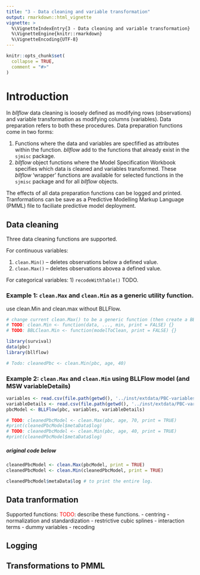```yaml
---
title: "3 - Data cleaning and variable transformation"
output: rmarkdown::html_vignette
vignette: >
  %\VignetteIndexEntry{3 - Data cleaning and variable transformation}
  %\VignetteEngine{knitr::rmarkdown}
  %\VignetteEncoding{UTF-8}
---
```

```r
knitr::opts_chunk$set(
  collapse = TRUE,
  comment = "#>"
)
```
# Introduction
In _bllflow_ data cleaning is loosely defined as modifying rows (observations) and variable transformation as modifying columns (variables). Data preparation refers to both these procedures. Data preparation functions come in two forms:

1) Functions where the data and variables are specfified as attributes within the function. _bllflow_ add to the functions that already exist in the `sjmisc` package.
1) _bllflow_ object functions where the Model Specification Workbook specifies which data is cleaned and variables transformed. These _bllflow_ 'wrapper' functions are available for selected functions in the `sjmisc` package and for all _bllflow_ objects. 

The effects of all data preparation functions can be logged and printed. Tranformations can be save as a Predictive Modelling Markup Language (PMML) file to faciliate predictive model deployment. 

## Data cleaning
Three data cleaning functions are supported. 

For continuous variables:

1) `clean.Min()` -- deletes observations below a defined value.
1) `clean.Max()` -- deletes observations abovea a defined value.

For categorical variables: 
1) `recodeWithTable()` TODO.

### Example 1: `clean.Max` and `clean.Min` as a generic utility function.
use clean.Min and clean.max without BLLFlow.

```r
# change current clean.Max() to be a generic function (then create a BBLFlow wrapper -- see below)
# TODO: clean.Min <- function(data, ..., min, print = FALSE) {}
# TODO: BBLClean.Min <- function(modelToClean, print = FALSE) {}

library(survival)
data(pbc)
library(bllflow)

# Todo: cleanedPbc <- clean.Min(pbc, age, 40)
```

### Example 2: `clean.Max` and `clean.Min` using BLLFlow model (and MSW variableDetails)
```r
variables <- read.csv(file.path(getwd(), '../inst/extdata/PBC-variables.csv'))
variableDetails <- read.csv(file.path(getwd(), '../inst/extdata/PBC-variableDetails.csv'))
pbcModel <- BLLFlow(pbc, variables, variableDetails)

# TODO: cleanedPbcModel <- clean.Max(pbc, age, 70, print = TRUE)
#print(cleanedPbcModel$metaData$log)
# TODO: cleanedPbcModel <- clean.Min(pbc, age, 40, print = TRUE)
#print(cleanedPbcModel$metaData$log)

```
##### original code below
```r
cleanedPbcModel <- clean.Max(pbcModel, print = TRUE)
cleanedPbcModel <- clean.Min(cleanedPbcModel, print = TRUE)

cleanedPbcModel$metaData$log # to print the entire log.
```

## Data tranformation

Supported functions: <font color="red">TODO</font>: describe these functions.
- centring
- normalization and standardization
- restrictive cubic splines
- interaction terms
- dummy variables
- recoding

## Logging

## Transformations to PMML
